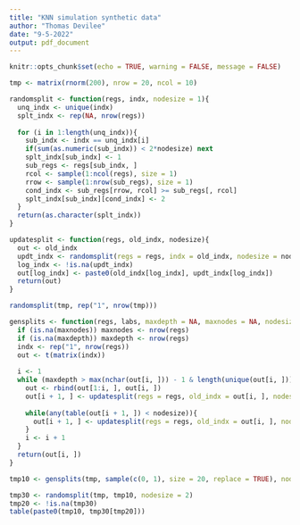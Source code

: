 ```yaml
---
title: "KNN simulation synthetic data"
author: "Thomas Devilee"
date: "9-5-2022"
output: pdf_document
---
```


```r
knitr::opts_chunk$set(echo = TRUE, warning = FALSE, message = FALSE)
```

```r
tmp <- matrix(rnorm(200), nrow = 20, ncol = 10)

randomsplit <- function(regs, indx, nodesize = 1){
  unq_indx <- unique(indx)
  splt_indx <- rep(NA, nrow(regs))
  
  for (i in 1:length(unq_indx)){
    sub_indx <- indx == unq_indx[i]
    if(sum(as.numeric(sub_indx)) < 2*nodesize) next
    splt_indx[sub_indx] <- 1
    sub_regs <- regs[sub_indx, ]
    rcol <- sample(1:ncol(regs), size = 1)
    rrow <- sample(1:nrow(sub_regs), size = 1)
    cond_indx <- sub_regs[rrow, rcol] >= sub_regs[, rcol]
    splt_indx[sub_indx][cond_indx] <- 2
  }
  return(as.character(splt_indx))
}

updatesplit <- function(regs, old_indx, nodesize){
  out <- old_indx
  updt_indx <- randomsplit(regs = regs, indx = old_indx, nodesize = nodesize)
  log_indx <- !is.na(updt_indx)
  out[log_indx] <- paste0(old_indx[log_indx], updt_indx[log_indx])
  return(out)
}

randomsplit(tmp, rep("1", nrow(tmp)))

gensplits <- function(regs, labs, maxdepth = NA, maxnodes = NA, nodesize = 1){
  if (is.na(maxnodes)) maxnodes <- nrow(regs)
  if (is.na(maxdepth)) maxdepth <- nrow(regs)
  indx <- rep("1", nrow(regs))
  out <- t(matrix(indx))
  
  i <- 1
  while (maxdepth > max(nchar(out[i, ])) - 1 & length(unique(out[i, ])) < maxnodes & !all(table(out[i, ]) < 2*nodesize)){
    out <- rbind(out[1:i, ], out[i, ])
    out[i + 1, ] <- updatesplit(regs = regs, old_indx = out[i, ], nodesize = nodesize)
      
    while(any(table(out[i + 1, ]) < nodesize)){
      out[i + 1, ] <- updatesplit(regs = regs, old_indx = out[i, ], nodesize = nodesize)
    }
    i <- i + 1
  }
  return(out[i, ])
}

tmp10 <- gensplits(tmp, sample(c(0, 1), size = 20, replace = TRUE), nodesize = 2)

tmp30 <- randomsplit(tmp, tmp10, nodesize = 2)
tmp20 <- !is.na(tmp30)
table(paste0(tmp10, tmp30[tmp20]))
```

